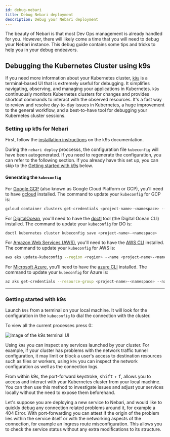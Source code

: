 ```yaml
---
id: debug-nebari
title: Debug Nebari deployment
description: Debug your Nebari deployment
---
```


The beauty of Nebari is that most Dev Ops management is already handled for you.
However, there will likely come a time that you will need to debug your Nebari
instance. This debug guide contains some tips and tricks to help you in your
debug endeavors.

## Debugging the Kubernetes Cluster using k9s

If you need more information about your Kubernetes cluster,
[`k9s`](https://k9scli.io/) is a terminal-based UI that is extremely useful
for debugging. It simplifies navigating, observing, and managing your
applications in Kubernetes. `k9s` continuously monitors Kubernetes clusters
for changes and provides shortcut commands to interact with the observed
resources. It's a fast way to review and resolve day-to-day issues in
Kubernetes, a huge improvement to the general workflow, and a best-to-have
tool for debugging your Kubernetes cluster sessions.

### Setting up k9s for Nebari

First, follow the [installation instructions](https://k9scli.io/) on the k9s
documentation.

During the `nebari deploy` proccesss, the configuration file `kubeconfig`
will have been autogenerated. If you need to regenerate the configuration, you
can refer to the following section. If you already have this set up, you can
skip to the [Getting started with k9s](#getting-started-with-k9s) below.

#### Generating the `kubeconfig`


<Tabs>

<TabItem value="gcp" label="Google GCP" default>

For [Google GCP](https://cloud.google.com/) (also known as Google Cloud
Platform or GCP), you'll need to have
[gcloud](https://cloud.google.com/sdk/docs/install) installed. The command to
update your `kubeconfig` for GCP is:

```bash
gcloud container clusters get-credentials <project-name>-<namespace> --region <region>
```

</TabItem>

<TabItem value="do" label="Digital Ocean">

For [DigitalOcean](https://docs.digitalocean.com/products/kubernetes/),
you'll need to have the
[doctl](https://docs.digitalocean.com/reference/doctl/how-to/install/) tool
(the Digital Ocean CLI) installed. The command to update your `kubeconfig` for DO is:

```bash
doctl kubernetes cluster kubeconfig save <project-name>-<namespace>
```

</TabItem>

<TabItem value="aws" label="Amazon AWS">

For [Amazon Web Services (AWS)](https://aws.amazon.com/eks/),
you'll need to have the
[AWS CLI](https://docs.aws.amazon.com/cli/latest/userguide/getting-started-install.html)
installed. The command to update your `kubeconfig` for AWS is:

```bash
aws eks update-kubeconfig --region <region> --name <project-name>-<namespace>
```

</TabItem>

<TabItem value="azure" label="Azure">

For [Microsoft Azure](https://azure.microsoft.com/en-us/services/kubernetes-service/),
you'll need to have the
[azure CLI](https://learn.microsoft.com/en-us/cli/azure/install-azure-cli)
installed. The command to update your `kubeconfig` for Azure is:

```bash
az aks get-credentials --resource-group <project-name>-<namespace> --name <project-name>-<namespace>
```

</TabItem>

</Tabs>

<hr></hr>

### Getting started with k9s

Launch `k9s` from a terminal on your local machine. It will look for the
configuration in the `kubeconfig` to dial the connection with the cluster.

To view all the current processes press 0:

![Image of the k9s terminal UI](/img/how-tos/k9s_UI.png)

Using `k9s` you can inspect any services launched by your cluster. For
example, if your cluster has problems with the network traffic tunnel
configuration, it may limit or block a user's access to destination resources
such as files or workers, using `k9s` you can inspect the network
configuration as well as the connection logs.

From within k9s, the port-forward keystroke, <kbd>shift</kbd> + <kbd>f</kbd>,
allows you to access and interact with your Kubernetes cluster from your
local machine. You can then use this method to investigate issues and adjust
your services locally without the need to expose them beforehand.

Let's suppose you are deploying a new service to Nebari, and would like to
quickly debug any connection related problems around it, for example a 404
Error. With port-forwarding you can attest if the origin of the problem
lies within the service itself or with the networking aspects of the
connection, for example an Ingress route misconfiguration. This allows you to
check the service status without any extra modifications to its
structure.
